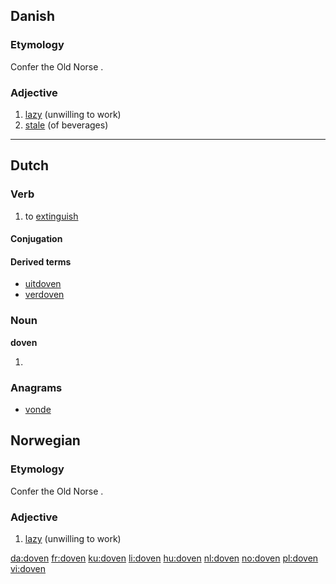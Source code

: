 ==Danish==

===Etymology===
Confer the Old Norse {{term|dofinn||dead|lang=non}}.

===Adjective===
{{head|da|adjective|neuter|dovent|plural and definite|dovne|[[Appendix:Glossary#comparative|comparative]]|dovnere|[[Appendix:Glossary#superlative|superlative]]|dovnest}}

# [[lazy]] (unwilling to work)
# [[stale]] (of beverages)

----

==Dutch==

===Verb===
{{nl-verb|wk-d}}

# to [[extinguish]]

====Conjugation====
{{nl-conj-wk|doof|dove|dt=d}}

====Derived terms====
* [[uitdoven]]
* [[verdoven]]

===Noun===
'''doven'''

# {{nl-noun-form|pl=1|dove#Dutch|dove}}

===Anagrams===
* [[vonde#Dutch|vonde]]

==Norwegian==

===Etymology===
Confer the Old Norse {{term|dofinn||dead|lang=non}}.

===Adjective===
{{head|no|adjective|neuter|dovent|plural and definite|dovne|[[Appendix:Glossary#comparative|comparative]]|dovnere|[[Appendix:Glossary#superlative|superlative]]|dovnest}}

# [[lazy]] (unwilling to work)

[[da:doven]]
[[fr:doven]]
[[ku:doven]]
[[li:doven]]
[[hu:doven]]
[[nl:doven]]
[[no:doven]]
[[pl:doven]]
[[vi:doven]]